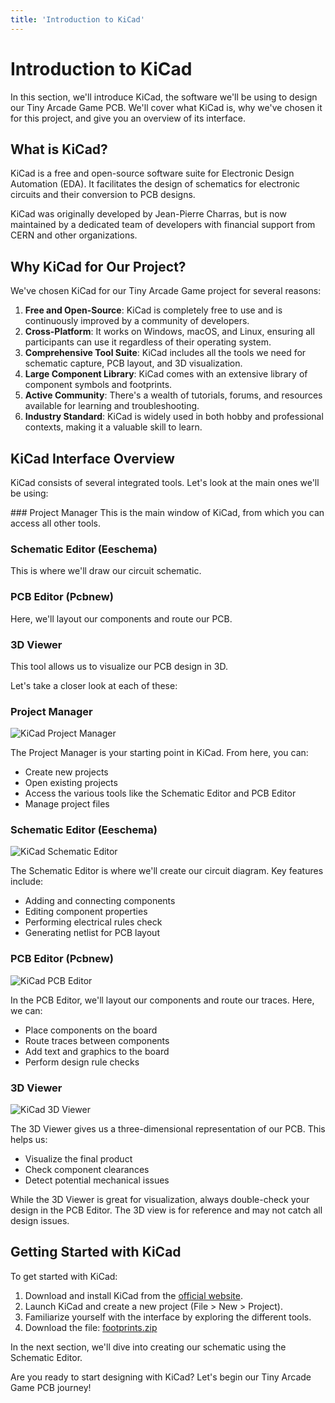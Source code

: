 ```yaml
---
title: 'Introduction to KiCad'
---
```




# Introduction to KiCad

In this section, we'll introduce KiCad, the software we'll be using to design our Tiny Arcade Game PCB. We'll cover what KiCad is, why we've chosen it for this project, and give you an overview of its interface.

## What is KiCad?

KiCad is a free and open-source software suite for Electronic Design Automation (EDA). It facilitates the design of schematics for electronic circuits and their conversion to PCB designs.

<Callout type="info">
  KiCad was originally developed by Jean-Pierre Charras, but is now maintained by a dedicated team of developers with financial support from CERN and other organizations.
</Callout>

## Why KiCad for Our Project?

We've chosen KiCad for our Tiny Arcade Game project for several reasons:

1. **Free and Open-Source**: KiCad is completely free to use and is continuously improved by a community of developers.
2. **Cross-Platform**: It works on Windows, macOS, and Linux, ensuring all participants can use it regardless of their operating system.
3. **Comprehensive Tool Suite**: KiCad includes all the tools we need for schematic capture, PCB layout, and 3D visualization.
4. **Large Component Library**: KiCad comes with an extensive library of component symbols and footprints.
5. **Active Community**: There's a wealth of tutorials, forums, and resources available for learning and troubleshooting.
6. **Industry Standard**: KiCad is widely used in both hobby and professional contexts, making it a valuable skill to learn.

## KiCad Interface Overview

KiCad consists of several integrated tools. Let's look at the main ones we'll be using:

<Steps>
### Project Manager
This is the main window of KiCad, from which you can access all other tools.

### Schematic Editor (Eeschema)
This is where we'll draw our circuit schematic.

### PCB Editor (Pcbnew)
Here, we'll layout our components and route our PCB.

### 3D Viewer
This tool allows us to visualize our PCB design in 3D.
</Steps>

Let's take a closer look at each of these:

### Project Manager

<Image src="/media/project_manager.png" alt="KiCad Project Manager" width={600} height={400} />

The Project Manager is your starting point in KiCad. From here, you can:
- Create new projects
- Open existing projects
- Access the various tools like the Schematic Editor and PCB Editor
- Manage project files

### Schematic Editor (Eeschema)

<Image src="/media/schematic_editor.png" alt="KiCad Schematic Editor" width={600} height={400} />

The Schematic Editor is where we'll create our circuit diagram. Key features include:
- Adding and connecting components
- Editing component properties
- Performing electrical rules check
- Generating netlist for PCB layout

### PCB Editor (Pcbnew)

<Image src="/media/pcb_editor.png" alt="KiCad PCB Editor" width={600} height={400} />

In the PCB Editor, we'll layout our components and route our traces. Here, we can:
- Place components on the board
- Route traces between components
- Add text and graphics to the board
- Perform design rule checks

### 3D Viewer

<Image src="/media/3d_viewer.png" alt="KiCad 3D Viewer" width={600} height={400} />

The 3D Viewer gives us a three-dimensional representation of our PCB. This helps us:
- Visualize the final product
- Check component clearances
- Detect potential mechanical issues

<Callout type="warning">
  While the 3D Viewer is great for visualization, always double-check your design in the PCB Editor. The 3D view is for reference and may not catch all design issues.
</Callout>

## Getting Started with KiCad

To get started with KiCad:

1. Download and install KiCad from the [official website](https://www.kicad.org/download/).
2. Launch KiCad and create a new project (File > New > Project).
3. Familiarize yourself with the interface by exploring the different tools.
4. Download the file: [footprints.zip](/files/footprints.zip)
  

In the next section, we'll dive into creating our schematic using the Schematic Editor.

Are you ready to start designing with KiCad? Let's begin our Tiny Arcade Game PCB journey!